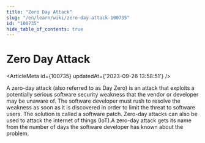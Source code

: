 ```yaml
---
title: "Zero Day Attack"
slug: "/en/learn/wiki/zero-day-attack-100735"
id: "100735"
hide_table_of_contents: true
---
```



# Zero Day Attack

<ArticleMeta id={100735} updatedAt={'2023-09-26 13:58:51'} />
<div className='border-solid border-b border-t-0 my-4 border-[var(--ifm-color-gray-300)]' />

A zero-day attack (also referred to as Day Zero) is an attack that exploits a potentially serious software security weakness that the vendor or developer may be unaware of. The software developer must rush to resolve the weakness as soon as it is discovered in order to limit the threat to software users. The solution is called a software patch. Zero-day attacks can also be used to attack the internet of things (IoT).A zero-day attack gets its name from the number of days the software developer has known about the problem.
